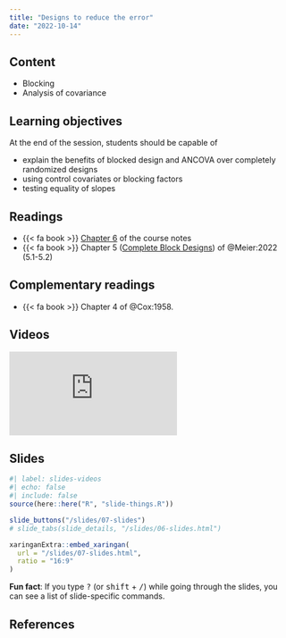 ```yaml
---
title: "Designs to reduce the error"
date: "2022-10-14"
---
```


## Content

- Blocking
- Analysis of covariance


## Learning objectives

At the end of the session, students should be capable of

- explain the benefits of blocked design and ANCOVA over completely randomized designs
- using control covariates or blocking factors
- testing equality of slopes

## Readings

-  {{< fa book >}}  [Chapter 6](https://lbelzile.github.io/math80667a/designs-to-reduce-the-error.html) of the course notes
- {{< fa book >}} Chapter 5 ([Complete Block Designs](https://stat.ethz.ch/~meier/teaching/anova/block-designs.html)) of @Meier:2022 (5.1-5.2)

## Complementary readings


- {{< fa book >}}  Chapter 4 of @Cox:1958.

## Videos


<div class="ratio ratio-16x9">
<iframe src="https://www.youtube.com/embed/gTLp0pplRXk" frameborder="0" allow="accelerometer; autoplay; encrypted-media; gyroscope; picture-in-picture" allowfullscreen>
</iframe>
</div>


## Slides

```r
#| label: slides-videos
#| echo: false
#| include: false
source(here::here("R", "slide-things.R"))
```

```r
slide_buttons("/slides/07-slides")
# slide_tabs(slide_details, "/slides/06-slides.html")
```

```r
xaringanExtra::embed_xaringan(
  url = "/slides/07-slides.html",
  ratio = "16:9"
)
```

:::{.callout-tip}
**Fun fact**: If you type <kbd>?</kbd> (or <kbd>shift</kbd> + <kbd>/</kbd>) while going through the slides, you can see a list of slide-specific commands.
:::

## References
